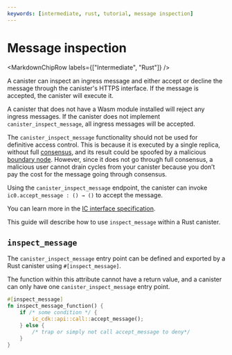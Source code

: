 ```yaml
---
keywords: [intermediate, rust, tutorial, message inspection]
---
```



# Message inspection

<MarkdownChipRow labels={["Intermediate", "Rust"]} />

A canister can inspect an ingress message and either accept or decline the message through the canister's HTTPS interface. If the message is accepted, the canister will execute it.

A canister that does not have a Wasm module installed will reject any ingress messages. If the canister does not implement `canister_inspect_message`, all ingress messages will be accepted.

The `canister_inspect_message` functionality should not be used for definitive access control. This is because it is executed by a single replica, without full [consensus](https://learn.internetcomputer.org/hc/en-us/articles/34207558615956-Consensus), and its result could be spoofed by a malicious [boundary node](https://learn.internetcomputer.org/hc/en-us/articles/34212818609684-ICP-Edge-Infrastructure). However, since it does not go through full consensus, a malicious user cannot drain cycles from your canister because you don’t pay the cost for the message going through consensus.

Using the `canister_inspect_message` endpoint, the canister can invoke `ic0.accept_message : () → ()` to accept the message.

You can learn more in the [IC interface specification](/docs/references/ic-interface-spec#ingress-message-inspection).

This guide will describe how to use `inspect_message` within a Rust canister.

## `inspect_message`

The `canister_inspect_message` entry point can be defined and exported by a Rust canister using `#[inspect_message]`.

The function within this attribute cannot have a return value, and a canister can only have one `canister_inspect_message` entry point.

```rust
#[inspect_message]
fn inspect_message_function() {
    if /* some condition */ {
        ic_cdk::api::call::accept_message();
    } else {
        /* trap or simply not call accept_message to deny*/
    }
}
```

